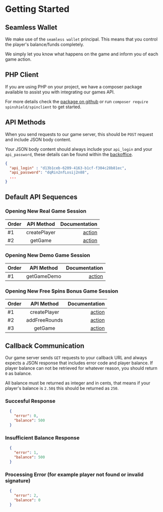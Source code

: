 #  Getting Started

## Seamless Wallet
We make use of the `seamless wallet` principal. This means that you control the player's balance/funds completely. 

We simply let you know what happens on the game and inform you of each game action.

## PHP Client
If you are using PHP on your project, we have a composer package available to assist you with integrating our games API.

For more details check the [package on github](https://github.com/spinshield/spinclient) or run `composer require spinshield/spinclient` to get started.

## API Methods
When you send requests to our game server, this should be `POST` request and include JSON body content.

Your JSON body content should always include your `api_login` and your `api_password`, these details can be found within the [backoffice](/2-backoffice).

```json
{
  "api_login" : "d13b1ceb-6209-4163-b1cf-f304c28b81ec",
  "api_password": "dqRin2nfLosij2n88",
  ...
}
```

## Default API Sequences

### Opening New Real Game Session
| Order        | API Method |   Documentation |
| :------------ | :---------: | ----------: |
| #1        |    createPlayer    | [action](/api-methods/create-player) |
| #2        |    getGame    | [action](/api-methods/get-game) |

### Opening New Demo Game Session
| Order        | API Method |   Documentation |
| :------------ | :---------: | ----------: |
| #1        |    getGameDemo    | [action](/api-methods/get-game-demo) |

### Opening New Free Spins Bonus Game Session
| Order        | API Method |   Documentation |
| :------------ | :---------: | ----------: |
| #1        |    createPlayer    | [action](/api-methods/create-player) |
| #2        |    addFreeRounds    | [action](/api-methods/add-freerounds) |
| #3        |    getGame    | [action](/api-methods/get-game) |

## Callback Communication
Our game server sends `GET` requests to your callback URL and always expects a JSON response that includes error code and player balance. If player balance can not be retrieved for whatever reason, you should return `0` as balance.

All balance must be returned as integer and in cents, that means if your player's balance is `2.50$` this should be returned as `250`.

### Succesful Response
```json
  {
    "error": 0,
    "balance": 500
  }
```

### Insufficient Balance Response
```json
  {
    "error": 1,
    "balance": 500
  }
```

### Processing Error (for example player not found or invalid signature)
```json
  {
    "error": 2,
    "balance": 0
  }
```
